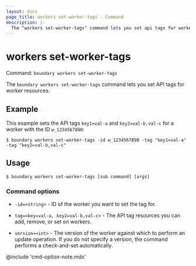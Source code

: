 ```yaml
---
layout: docs
page_title: workers set-worker-tags - Command
description: |-
  The "workers set-worker-tags" command lets you set api tags for worker resources.
---
```


# workers set-worker-tags

Command: `boundary workers set-worker-tags`

The `boundary workers set-worker-tags` command lets you set API tags for worker resources.

## Example

This example sets the API tags `key1=val-a` and `key2=val-b,val-c` for a worker with the ID `w_1234567890`:

```shell-session
$ boundary workers set-worker-tags -id w_1234567890 -tag "key1=val-a" -tag "key2=val-b,val-c"
```

## Usage

<CodeBlockConfig hideClipboard>

```shell-session
$ boundary workers set-worker-tags [sub command] [args]
```

</CodeBlockConfig>


### Command options

- `-id=<string>` - ID of the worker you want to set the tag for.

- `tag=<key=val-a, key2=val-b,val-c>` - The API tag resources you can add, remove, or set on workers.

- `version=<int>` - The version of the worker against which to perform an update operation.
If you do not specify a version, the command performs a check-and-set automatically.

@include 'cmd-option-note.mdx'